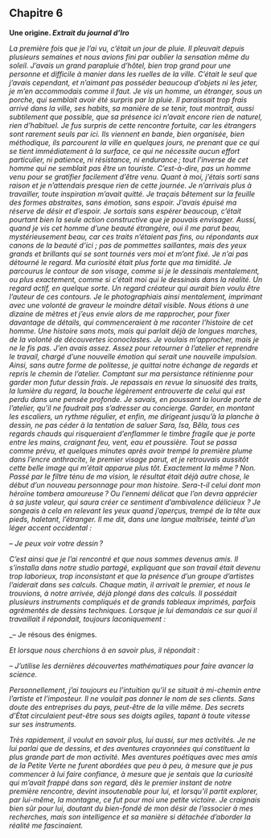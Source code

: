 ## Chapitre 6  
**Une origine. _Extrait du journal d’Iro_**


_La première fois que je l’ai vu, c’était un jour de pluie. Il pleuvait depuis plusieurs semaines et nous avions fini par oublier la sensation même du soleil. J’avais un grand parapluie d’hôtel, bien trop grand pour une personne et difficile à manier dans les ruelles de la ville. C’était le seul que j’avais cependant, et n’aimant pas posséder beaucoup d’objets ni les jeter, je m’en accommodais comme il faut. Je vis un homme, un étranger, sous un porche, qui semblait avoir été surpris par la pluie. Il paraissait trop frais arrivé dans la ville, ses habits, sa manière de se tenir, tout montrait, aussi subtilement que possible, que sa présence ici n’avait encore rien de naturel, rien d’habituel. Je fus surpris de cette rencontre fortuite, car les étrangers sont rarement seuls par ici. Ils viennent en bande, bien organisée, bien méthodique, ils parcourent la ville en quelques jours, ne prenant que ce qui se tient immédiatement à la surface, ce qui ne nécessite aucun effort particulier, ni patience, ni résistance, ni endurance ; tout l’inverse de cet homme qui ne semblait pas être un touriste. C’est-à-dire, pas un homme venu pour se gratifier facilement d’être venu. Quant à moi, j’étais sorti sans raison et je n’attendais presque rien de cette journée. Je n’arrivais plus à travailler, toute inspiration m’avait quitté. Je traçais bêtement sur la feuille des formes abstraites, sans émotion, sans espoir. J’avais épuisé ma réserve de désir et d’espoir. Je sortais sans espérer beaucoup, c’était pourtant bien la seule action constructive que je pouvais envisager. Aussi, quand je vis cet homme d’une beauté étrangère, oui il me parut beau, mystérieusement beau, car ces traits n’étaient pas fins, ou répondants aux canons de la beauté d’ici ; pas de pommettes saillantes, mais des yeux grands et brillants qui se sont tournés vers moi et m’ont fixé. Je n’ai pas détourné le regard. Ma curiosité était plus forte que ma timidité. Je parcourus le contour de son visage, comme si je le dessinais mentalement, ou plus exactement, comme si c’était moi qui le dessinais dans la réalité. Un regard actif, en quelque sorte. Un regard créateur qui aurait bien voulu être l’auteur de ces contours. Je le photographiais ainsi mentalement, imprimant avec une volonté de graveur le moindre détail visible. Nous étions à une dizaine de mètres et j’eus envie alors de me rapprocher, pour fixer davantage de détails, qui commenceraient à me raconter l’histoire de cet homme. Une histoire sans mots, mais qui parlait déjà de longues marches, de la volonté de découvertes iconoclastes. Je voulais m’approcher, mais je ne le fis pas. J’en avais assez. Assez pour retourner à l’atelier et reprendre le travail, chargé d’une nouvelle émotion qui serait une nouvelle impulsion. Ainsi, sans autre forme de politesse, je quittai notre échange de regards et repris le chemin de l’atelier. Comptant sur ma persistance rétinienne pour garder mon futur dessin frais. Je repassais en revue la sinuosité des traits, la lumière du regard, la bouche légèrement entrouverte de celui qui est perdu dans une pensée profonde. Je savais, en poussant la lourde porte de l’atelier, qu’il ne faudrait pas s’adresser au concierge. Garder, en montant les escaliers, un rythme régulier, et enfin, me dirigeant jusqu’à la planche à dessin, ne pas céder à la tentation de saluer Sara, Isa, Bêla, tous ces regards chauds qui risqueraient d’enflammer le timbre fragile que je porte entre les mains, craignant feu, vent, eau et poussière. Tout se passa comme prévu, et quelques minutes après avoir trempé la première plume dans l’encre anthracite, le premier visage parut, et je retrouvais aussitôt cette belle image qui m’était apparue plus tôt. Exactement la même ? Non. Passé par le filtre ténu de ma vision, le résultat était déjà autre chose, le début d’un nouveau personnage pour mon histoire. Sera-t-il celui dont mon héroïne tombera amoureuse ? Ou l’ennemi délicat que l’on devra apprécier à sa juste valeur, qui saura créer ce sentiment d’ambivalence délicieux ? Je songeais à cela en relevant les yeux quand j’aperçus, trempé de la tête aux pieds, haletant, l’étranger. Il me dit, dans une langue maîtrisée, teinté d’un léger accent occidental :_

_– Je peux voir votre dessin ?_

_C’est ainsi que je l’ai rencontré et que nous sommes devenus amis. Il s’installa dans notre studio partagé, expliquant que son travail était devenu trop laborieux, trop inconsistant et que la présence d’un groupe d’artistes l’aiderait dans ses calculs. Chaque matin, il arrivait le premier, et nous le trouvions, à notre arrivée, déjà plongé dans des calculs. Il possédait plusieurs instruments compliqués et de grands tableaux imprimés, parfois agrémentés de dessins techniques. Lorsque je lui demandais ce sur quoi il travaillait il répondait, toujours laconiquement :_

_– Je résous des énigmes.

_Et lorsque nous cherchions à en savoir plus, il répondait :_

_– J’utilise les dernières découvertes mathématiques pour faire avancer la science._

_Personnellement, j’ai toujours eu l’intuition qu’il se situait à mi-chemin entre l’artiste et l’imposteur. Il ne voulait pas donner le nom de ses clients. Sans doute des entreprises du pays, peut-être de la ville même. Des secrets d’État circulaient peut-être sous ses doigts agiles, tapant à toute vitesse sur ses instruments._ 

_Très rapidement, il voulut en savoir plus, lui aussi, sur mes activités. Je ne lui parlai que de dessins, et des aventures crayonnées qui constituent la plus grande part de mon activité. Mes aventures poétiques avec mes amis de la Petite Verte ne furent abordées que peu à peu, à mesure que je pus commencer à lui faire confiance, à mesure que je sentais que la curiosité qui m’avait frappé dans son regard, dès le premier instant de notre première rencontre, devint insoutenable pour lui, et lorsqu’il partit explorer, par lui-même, la montagne, ce fut pour moi une petite victoire. Je craignais bien sûr pour lui, doutant du bien-fondé de mon désir de l’associer à mes recherches, mais son intelligence et sa manière si détachée d’aborder la réalité me fascinaient._